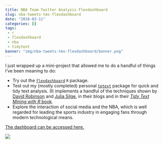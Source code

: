 ```yaml
---
title: NBA Team Twitter Analysis Flexdashboard
slug: nba-tweets-tms-flexdashboard
date: "2018-03-11"
categories: []
tags:
 - r
 - flexdashboard
 - nba
 - tidytext
banner: "img/nba-tweets-tms-flexdashboard/banner.png"
---
```


I just wrapped up a mini-project that allowed me to do a handful of things I've
been meaning to do:

+ Try out the [`flexdashboard`](https://rmarkdown.rstudio.com/flexdashboard/) `R` package.
+ Test out my (mostly completed) personal 
[`tetext`](https://github.com/tonyelhabr/tetext) package for quick and tidy
text analysis. (It implements a handful of the techniques  shown by
[David Robinson](http://varianceexplained.org/) 
and 
[Julia Silge](https://juliasilge.com/blog/), 
in their blogs and in their
[_Tidy Text Mining with R_ book](https://www.tidytextmining.com/).
+ Explore the interaction of social media and the NBA, which is well regarded for leading
the sports industry in engaging fans through modern technological means.

[The dashboard can be accessed here.](/post/2018-03-11-nba-tweets-tms-flexdashboard/nba-tms.html)

![](/img/nba-tweets-tms-flexdashboard/viz_unigram_cnts_facet.png)
